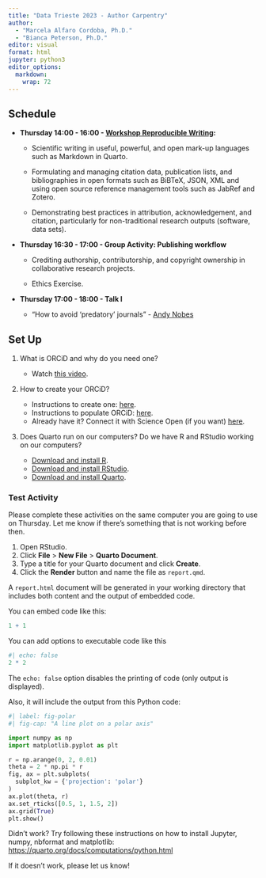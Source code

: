 ```yaml
---
title: "Data Trieste 2023 - Author Carpentry"
author: 
  - "Marcela Alfaro Cordoba, Ph.D."
  - "Bianca Peterson, Ph.D."
editor: visual
format: html
jupyter: python3
editor_options:
  markdown:
    wrap: 72
---
```


## Schedule

-   **Thursday 14:00 - 16:00 - [Workshop Reproducible
    Writing](https://CODATA-RDA-DataScienceSchools.github.io/Materials/blob/master/docs/DataTrieste2023/Quarto/AuthorCarpentry.html):**

    -   Scientific writing in useful, powerful, and open mark-up
        languages such as Markdown in Quarto.

    -   Formulating and managing citation data, publication lists, and
        bibliographies in open formats such as BiBTeX, JSON, XML and
        using open source reference management tools such as JabRef and
        Zotero.

    -   Demonstrating best practices in attribution, acknowledgement,
        and citation, particularly for non-traditional research outputs
        (software, data sets).

-   **Thursday 16:30 - 17:00 - Group Activity: Publishing workflow**

    -   Crediting authorship, contributorship, and copyright ownership
        in collaborative research projects.

    -   Ethics Exercise.

-   **Thursday 17:00 - 18:00 - Talk I**

    -   "How to avoid 'predatory' journals" - [Andy
        Nobes](https://www.inasp.info/staff/andy-nobes-0)

## Set Up

1.  What is ORCiD and why do you need one?

    -   Watch [this video](https://vimeo.com/97150912).

2.  How to create your ORCiD?

    -   Instructions to create one:
        [here](https://authorcarpentry.github.io/orcid-profile/00-orcid-profile.html).
    -   Instructions to populate ORCiD:
        [here](https://authorcarpentry.github.io/orcid-profile/01-adding-works.html).
    -   Already have it? Connect it with Science Open (if you want)
        [here](http://blog.scienceopen.com/2016/06/orcid-integration-at-scienceopen/).

3.  Does Quarto run on our computers? Do we have R and RStudio working
    on our computers?
    
    -  [Download and install R](https://cran.r-project.org/bin/).
    -  [Download and install RStudio](https://posit.co/download/rstudio-desktop/).
    -  [Download and install Quarto](https://quarto.org/docs/download/).

### Test Activity

Please complete these activities on the same computer you are going to
use on Thursday. Let me know if there's something that is not working
before then.

1.  Open RStudio.
2.  Click **File** \> **New File** \> **Quarto Document**.
3.  Type a title for your Quarto document and click **Create**.
4.  Click the **Render** button and name the file as `report.qmd`.

A `report.html` document will be generated in your working directory
that includes both content and the output of embedded code.

You can embed code like this:

```r
1 + 1
```

You can add options to executable code like this

```r
#| echo: false
2 * 2
```

The `echo: false` option disables the printing of code (only output is
displayed).

Also, it will include the output from this Python code:

```python
#| label: fig-polar
#| fig-cap: "A line plot on a polar axis"

import numpy as np
import matplotlib.pyplot as plt

r = np.arange(0, 2, 0.01)
theta = 2 * np.pi * r
fig, ax = plt.subplots(
  subplot_kw = {'projection': 'polar'} 
)
ax.plot(theta, r)
ax.set_rticks([0.5, 1, 1.5, 2])
ax.grid(True)
plt.show()
```

Didn't work? Try following these instructions on how to install Jupyter,
numpy, nbformat and matplotlib:
<https://quarto.org/docs/computations/python.html>

If it doesn't work, please let us know!
